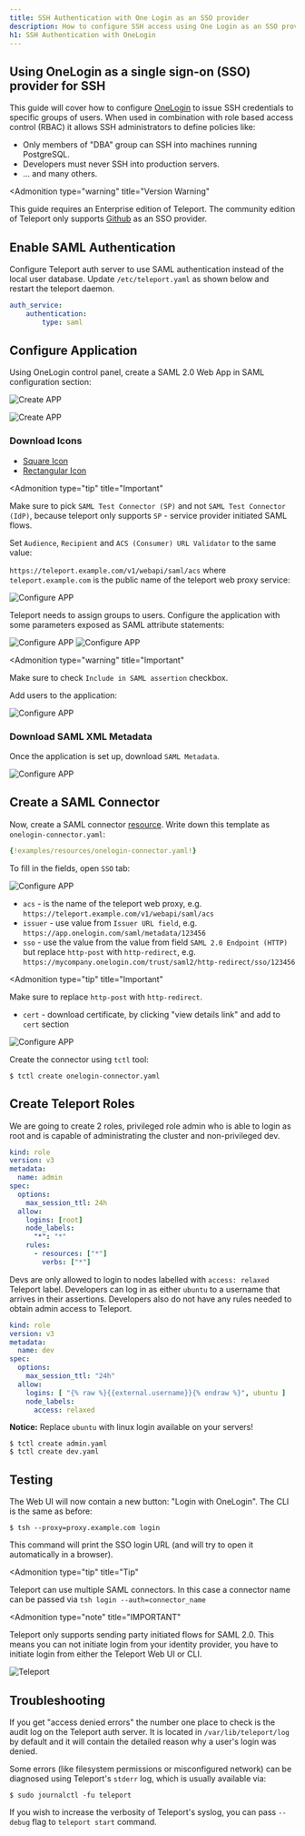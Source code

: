 ```yaml
---
title: SSH Authentication with One Login as an SSO provider
description: How to configure SSH access using One Login as an SSO provider
h1: SSH Authentication with OneLogin
---
```


## Using OneLogin as a single sign-on (SSO) provider for SSH

This guide will cover how to configure [OneLogin](https://www.onelogin.com/) to issue
SSH credentials to specific groups of users. When used in combination with role
based access control (RBAC) it allows SSH administrators to define policies
like:

- Only members of "DBA" group can SSH into machines running PostgreSQL.
- Developers must never SSH into production servers.
- ... and many others.

<Admonition
  type="warning"
  title="Version Warning"
>
  This guide requires an Enterprise edition of Teleport. The community
  edition of Teleport only supports [Github](../../admin-guide.mdx#github-oauth-20) as
  an SSO provider.
</Admonition>

## Enable SAML Authentication

Configure Teleport auth server to use SAML authentication instead of the local
user database. Update `/etc/teleport.yaml` as shown below and restart the
teleport daemon.

```yaml
auth_service:
    authentication:
        type: saml
```

## Configure Application

Using OneLogin control panel, create a SAML 2.0 Web App in SAML configuration
section:

![Create APP](../../../img/sso/onelogin/onelogin-saml-1.png)

![Create APP](../../../img/sso/onelogin/onelogin-saml-1a.png)

### Download Icons

- [Square Icon](../../../img/sso/onelogin/teleport.png)
- [Rectangular Icon](../../../img/sso/onelogin/teleportlogo@2x.png)

<Admonition
  type="tip"
  title="Important"
>
  Make sure to pick `SAML Test Connector (SP)` and not `SAML Test Connector (IdP)`,
  because teleport only supports `SP` - service provider initiated SAML flows.
</Admonition>

Set `Audience`, `Recipient` and `ACS (Consumer) URL Validator` to the same value:

`https://teleport.example.com/v1/webapi/saml/acs` where `teleport.example.com` is the
public name of the teleport web proxy service:

![Configure APP](../../../img/sso/onelogin/onelogin-saml-2.png)

Teleport needs to assign groups to users. Configure the application with some parameters
exposed as SAML attribute statements:

![Configure APP](../../../img/sso/onelogin/onelogin-saml-3.png)
![Configure APP](../../../img/sso/onelogin/onelogin-saml-4.png)

<Admonition
  type="warning"
  title="Important"
>
  Make sure to check `Include in SAML assertion` checkbox.
</Admonition>

Add users to the application:

![Configure APP](../../../img/sso/onelogin/onelogin-saml-5.png)

### Download SAML XML Metadata

Once the application is set up, download `SAML Metadata`.

![Configure APP](../../../img/sso/onelogin/saml-download.png)

## Create a SAML Connector

Now, create a SAML connector [resource](../../admin-guide.mdx#resources).
Write down this template as `onelogin-connector.yaml`:

```yaml
{!examples/resources/onelogin-connector.yaml!}
```

To fill in the fields, open `SSO` tab:

![Configure APP](../../../img/sso/onelogin/onelogin-saml-6.png)

- `acs` - is the name of the teleport web proxy, e.g. `https://teleport.example.com/v1/webapi/saml/acs`
- `issuer` - use value from `Issuer URL field`, e.g. `https://app.onelogin.com/saml/metadata/123456`
- `sso` - use the value from the value from field `SAML 2.0 Endpoint (HTTP)` but replace `http-post` with `http-redirect`, e.g. `https://mycompany.onelogin.com/trust/saml2/http-redirect/sso/123456`

<Admonition
  type="tip"
  title="Important"
>
  Make sure to replace `http-post` with `http-redirect`.
</Admonition>

- `cert` - download certificate, by clicking "view details link" and add to `cert` section

![Configure APP](../../../img/sso/onelogin/onelogin-saml-7.png)

Create the connector using `tctl` tool:

```bsh
$ tctl create onelogin-connector.yaml
```

## Create Teleport Roles

We are going to create 2 roles, privileged role admin who is able to login as
root and is capable of administrating the cluster and non-privileged dev.

```yaml
kind: role
version: v3
metadata:
  name: admin
spec:
  options:
    max_session_ttl: 24h
  allow:
    logins: [root]
    node_labels:
      "*": "*"
    rules:
      - resources: ["*"]
        verbs: ["*"]
```

Devs are only allowed to login to nodes labelled with `access: relaxed`
Teleport label. Developers can log in as either `ubuntu` to a username that
arrives in their assertions. Developers also do not have any rules needed to
obtain admin access to Teleport.

```yaml
kind: role
version: v3
metadata:
  name: dev
spec:
  options:
    max_session_ttl: "24h"
  allow:
    logins: [ "{% raw %}{{external.username}}{% endraw %}", ubuntu ]
    node_labels:
      access: relaxed
```

**Notice:** Replace `ubuntu` with linux login available on your servers!

```bsh
$ tctl create admin.yaml
$ tctl create dev.yaml
```

## Testing

The Web UI will now contain a new button: "Login with OneLogin". The CLI is
the same as before:

```bsh
$ tsh --proxy=proxy.example.com login
```

This command will print the SSO login URL (and will try to open it
automatically in a browser).

<Admonition
  type="tip"
  title="Tip"
>
  Teleport can use multiple SAML connectors. In this case a connector name
  can be passed via `tsh login --auth=connector_name`
</Admonition>

<Admonition
  type="note"
  title="IMPORTANT"
>
  Teleport only supports sending party initiated flows for SAML 2.0. This
  means you can not initiate login from your identity provider, you have to
  initiate login from either the Teleport Web UI or CLI.
</Admonition>

![Teleport](../../../img/sso/onelogin/onelogin-saml-8.png)

## Troubleshooting

If you get "access denied errors" the number one place to check is the audit
log on the Teleport auth server. It is located in `/var/lib/teleport/log` by
default and it will contain the detailed reason why a user's login was denied.

Some errors (like filesystem permissions or misconfigured network) can be
diagnosed using Teleport's `stderr` log, which is usually available via:

```bsh
$ sudo journalctl -fu teleport
```

If you wish to increase the verbosity of Teleport's syslog, you can pass
`--debug` flag to `teleport start` command.
